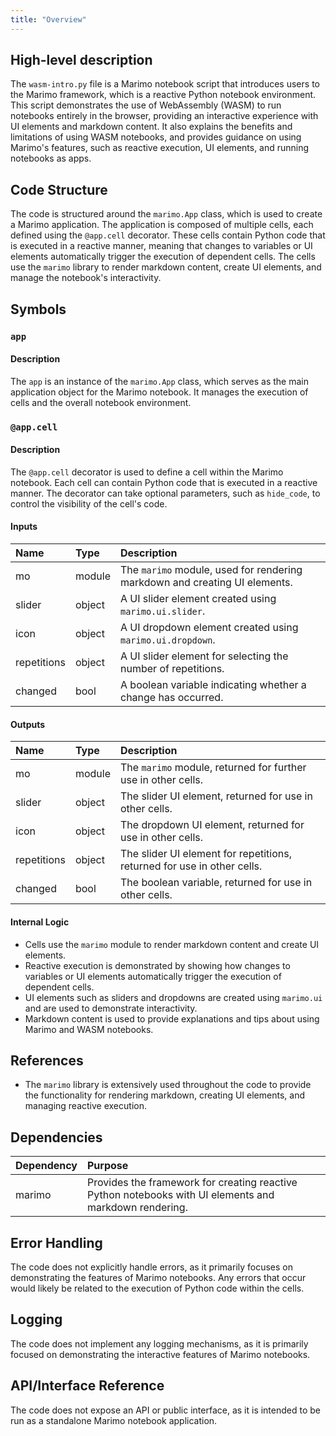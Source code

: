```yaml
---
title: "Overview"
---
```


## High-level description

The `wasm-intro.py` file is a Marimo notebook script that introduces users to the Marimo framework, which is a reactive Python notebook environment. This script demonstrates the use of WebAssembly (WASM) to run notebooks entirely in the browser, providing an interactive experience with UI elements and markdown content. It also explains the benefits and limitations of using WASM notebooks, and provides guidance on using Marimo's features, such as reactive execution, UI elements, and running notebooks as apps.

## Code Structure

The code is structured around the `marimo.App` class, which is used to create a Marimo application. The application is composed of multiple cells, each defined using the `@app.cell` decorator. These cells contain Python code that is executed in a reactive manner, meaning that changes to variables or UI elements automatically trigger the execution of dependent cells. The cells use the `marimo` library to render markdown content, create UI elements, and manage the notebook's interactivity.

## Symbols

### `app`
#### Description
The `app` is an instance of the `marimo.App` class, which serves as the main application object for the Marimo notebook. It manages the execution of cells and the overall notebook environment.

### `@app.cell`
#### Description
The `@app.cell` decorator is used to define a cell within the Marimo notebook. Each cell can contain Python code that is executed in a reactive manner. The decorator can take optional parameters, such as `hide_code`, to control the visibility of the cell's code.

#### Inputs
| Name | Type | Description |
|:-----|:-----|:------------|
| mo | module | The `marimo` module, used for rendering markdown and creating UI elements. |
| slider | object | A UI slider element created using `marimo.ui.slider`. |
| icon | object | A UI dropdown element created using `marimo.ui.dropdown`. |
| repetitions | object | A UI slider element for selecting the number of repetitions. |
| changed | bool | A boolean variable indicating whether a change has occurred. |

#### Outputs
| Name | Type | Description |
|:-----|:-----|:------------|
| mo | module | The `marimo` module, returned for further use in other cells. |
| slider | object | The slider UI element, returned for use in other cells. |
| icon | object | The dropdown UI element, returned for use in other cells. |
| repetitions | object | The slider UI element for repetitions, returned for use in other cells. |
| changed | bool | The boolean variable, returned for use in other cells. |

#### Internal Logic
- Cells use the `marimo` module to render markdown content and create UI elements.
- Reactive execution is demonstrated by showing how changes to variables or UI elements automatically trigger the execution of dependent cells.
- UI elements such as sliders and dropdowns are created using `marimo.ui` and are used to demonstrate interactivity.
- Markdown content is used to provide explanations and tips about using Marimo and WASM notebooks.

## References

- The `marimo` library is extensively used throughout the code to provide the functionality for rendering markdown, creating UI elements, and managing reactive execution.

## Dependencies

| Dependency | Purpose |
|:-----------|:--------|
| marimo | Provides the framework for creating reactive Python notebooks with UI elements and markdown rendering. |

## Error Handling

The code does not explicitly handle errors, as it primarily focuses on demonstrating the features of Marimo notebooks. Any errors that occur would likely be related to the execution of Python code within the cells.

## Logging

The code does not implement any logging mechanisms, as it is primarily focused on demonstrating the interactive features of Marimo notebooks.

## API/Interface Reference

The code does not expose an API or public interface, as it is intended to be run as a standalone Marimo notebook application.